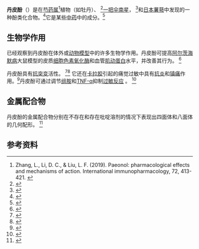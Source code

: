 {{Chembox
| ImageFile = Paeonol.svg
| ImageSize = 180px
| ImageAlt = Chemical structure of paeonol
| IUPACName = 1-(2-Hydroxy-4-methoxyphenyl)ethanone 
| OtherNames = 2'-Hydroxy-4'-methoxyacetophenone<br />1-(2-Hydroxy-4-methoxyphenyl)ethan-1-one
|Section1={{Chembox Identifiers
| CASNo = 552-41-0
| CASNo_Ref = <ref>{{Cite web | url=http://www.chemblink.com/products/552-41-0.htm | title=CAS # 552-41-0, Paeonol, 2'-Hydroxy-4'-methoxyacetophenone, 1-(2-hydroxy-4-methoxyphenyl)ethan-1-one | accessdate=2020-07-17 | archive-date=2020-08-11 | archive-url=https://web.archive.org/web/20200811004843/https://www.chemblink.com/products/552-41-0.htm | dead-url=no }}</ref>
| UNII_Ref = {{fdacite|correct|FDA}}
| UNII = 3R834EPI82
| PubChem = 11092
| SMILES = CC(=O)C1=C(C=C(C=C1)OC)O
| ChemSpiderID = 10621
| InChI = 1/C9H10O3/c1-6(10)8-4-3-7(12-2)5-9(8)11/h3-5,11H,1-2H3
| InChIKey = UILPJVPSNHJFIK-UHFFFAOYAG
| StdInChI = 1S/C9H10O3/c1-6(10)8-4-3-7(12-2)5-9(8)11/h3-5,11H,1-2H3
| StdInChIKey = UILPJVPSNHJFIK-UHFFFAOYSA-N
  }}
|Section2={{Chembox Properties
| C=9|H=10|O=3
| Appearance =
| Density =
| MeltingPt =
| BoilingPt =
| Solubility = 
  }}
|Section3={{Chembox Hazards
| MainHazards =
| FlashPt =
| AutoignitionPt = 
  }}
}} 
'''丹皮酚'''（{{lang|en|paeonol}}）是在[[芍药属|芍药属]]<ref>Zhang, L., Li, D. C., & Liu, L. F. (2019). Paeonol: pharmacological effects and mechanisms of action. International immunopharmacology, 72, 413-421. {{PMID|31030097}}  {{Doi|10.1016/j.intimp.2019.04.033}}</ref>植物（如牡丹）、 <ref name="Fukuhara">{{Cite journal|title=Paeonol: a bio-antimutagen isolated from a crude drug, moutan cortex|journal=Agricultural and Biological Chemistry|issue=5|doi=10.1271/bbb1961.51.1441|year=1987|volume=51|pages=1441–1442|id={{INIST|7609719}}|lastauthoramp=yes|subscription=free}}</ref>[[一把伞南星|一把伞南星]]， <ref>{{Cite journal|title=Isolation of paeonol from Arisaema erubescens|journal=Planta Medica|issue=6|doi=10.1055/s-2006-959390|year=1995|volume=61|pages=586–587|pmid=8824957|id={{INIST|2920867}}|lastauthoramp=yes}}</ref>和[[日本薯蓣|日本薯蓣]]中发现的一种酚类化合物。<ref name="Miyazama">{{Cite journal|title=Antimutagenic Activity of (+)-β-Eudesmol and Paeonol fromDioscorea japonica|last=Miyazawa|first=Mitsuo|last2=Shimamura|first2=Hideo|journal=Journal of Agricultural and Food Chemistry|issue=7|doi=10.1021/jf950792u|year=1996|volume=44|pages=1647–1650|last3=Nakamura|first3=Sei-Ichi|last4=Kameoka|first4=Hiromu}}</ref>它是某些[[中医学|中药]]中的成分。<ref>{{Cite journal|title=Development of microwave-assisted extraction followed by headspace single-drop microextraction for fast determination of paeonol in traditional Chinese medicines|last=Deng|first=Chunhui|last2=Yao|first2=Ning|journal=Journal of Chromatography A|issue=1|doi=10.1016/j.chroma.2005.11.023|year=2006|volume=1103|pages=15–21|pmid=16309693|last3=Wang|first3=Ben|last4=Zhang|first4=Xiangmin}}</ref> 

== 生物学作用 ==
已经观察到丹皮酚在体外或[[动物模型|动物模型]]中的许多生物学作用。丹皮酚可提高[[阿茲海默症|阿尔茨海默病]]大鼠模型的皮质[[细胞色素c氧化酶|细胞色素氧化酶]]和血管[[肌动蛋白|肌动蛋白]]水平，并改善其行为。 <ref>{{Cite journal|title=Paeonol increases levels of cortical cytochrome oxidase and vascular actin and improves behavior in a rat model of Alzheimer's disease|url=https://cloudfront.escholarship.org/dist/prd/content/qt1qs126j6/qt1qs126j6.pdf|last=Zhou|first=Jun|last2=Zhou|first2=Li|journal=Brain Research|doi=10.1016/j.brainres.2011.02.064|year=2011|volume=1388|pages=141–7|pmid=21377451|last3=Hou|first3=Deren|last4=Tang|first4=Jiaochun|last5=Sun|first5=Juanjuan|last6=Bondy|first6=Stephen C.|access-date=2020-07-17|archive-date=2018-07-24|archive-url=https://web.archive.org/web/20180724164434/https://cloudfront.escholarship.org/dist/prd/content/qt1qs126j6/qt1qs126j6.pdf|dead-url=no}}</ref> 

丹皮酚具有[[抑制基因突變|抗突变]]活性。 <ref name="Fukuhara">{{Cite journal|title=Paeonol: a bio-antimutagen isolated from a crude drug, moutan cortex|journal=Agricultural and Biological Chemistry|issue=5|doi=10.1271/bbb1961.51.1441|year=1987|volume=51|pages=1441–1442|id={{INIST|7609719}}|lastauthoramp=yes|subscription=free}}</ref><ref name="Miyazama">{{Cite journal|title=Antimutagenic Activity of (+)-β-Eudesmol and Paeonol fromDioscorea japonica|last=Miyazawa|first=Mitsuo|last2=Shimamura|first2=Hideo|journal=Journal of Agricultural and Food Chemistry|issue=7|doi=10.1021/jf950792u|year=1996|volume=44|pages=1647–1650|last3=Nakamura|first3=Sei-Ichi|last4=Kameoka|first4=Hiromu}}</ref> 它还在[[卡拉胶|卡拉胶]]引起的痛觉过敏中具有[[抗炎性|抗炎]]和[[镇痛药|镇痛]]作用。<ref>{{Cite journal|title=Anti-inflammatory and analgesic effects of paeonol in carrageenan-evoked thermal hyperalgesia|url=https://archive.org/details/sim_british-journal-of-pharmacology_2003-07_139_6/page/1146|last=Chou|first=Tz-Chong|journal=British Journal of Pharmacology|issue=6|doi=10.1038/sj.bjp.0705360|year=2003|volume=139|pages=1146–52|pmc=1573952|pmid=12871833}}</ref>丹皮酚可通过调节[[組織胺|组胺]]和[[肿瘤坏死因子-α|TNF-α]]抑制[[過敏性休克|过敏反应]] 。 <ref>{{Cite journal|title=Paeonol inhibits anaphylactic reaction by regulating histamine and TNF-α|last=Kim|first=Sung Hoon|last2=Kim|first2=Seung-Ae|journal=International Immunopharmacology|issue=2|doi=10.1016/j.intimp.2003.12.013|year=2004|volume=4|pages=279–87|pmid=14996419|last3=Park|first3=Mi-Kyung|last4=Kim|first4=Seung-Hyung|last5=Park|first5=Young-Doo|last6=Na|first6=Ho-Jeong|last7=Kim|first7=Hyung-Min|last8=Shin|first8=Min-Kyu|last9=Ahn|first9=Kyoo-Seok}}</ref> 

== 金属配合物 ==
丹皮酚的金属配合物分别在不存在和存在吡啶溶剂的情况下表现出四面体和八面体的几何配形。 <ref>{{Cite journal|title=Solvent effect on neutral Co (II) complexes of paeonol derivative equalitative and quantitative studies from energy frame work and Hirshfeld surface analysis|last=Patel|first=Mahesh kumar|journal=Journal of Molecular Structure|doi=10.1016/j.molstruc.2019.06.050|year=2019|volume=1196|page=119–131|bibcode=2019JMoSt1196..119P}}</ref> 

== 参考资料 ==
{{Reflist}}